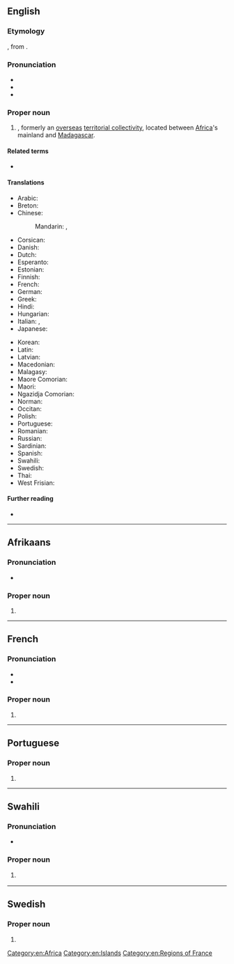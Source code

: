 ==English==

===Etymology===
{{bor|en|fr|Mayotte}}, from {{der|en|ar|مَيِّت|t=[[dead]]}}. {{root|en|ar|م و ت}}

===Pronunciation===
* {{IPA|en|/maɪˈɒt/}}
* {{audio|en|LL-Q1860 (eng)-Vealhurl-Mayotte.wav |Audio (UK)}}
* {{rhymes|en|ɒt|s=2}}

===Proper noun===
{{en-proper noun}}

# {{place|en|overseas department|c/France}}, formerly an [[overseas]] [[territorial collectivity]], located between [[Africa]]'s mainland and [[Madagascar]].

====Related terms====
* {{l|en|Mahoran}}

====Translations====
{{trans-top|Territorial Collectivity of Mayotte}}
* Arabic: {{t|ar|مَايُوت|tr=mayūt}}
* Breton: {{t|br|Mayotte}}
* Chinese:
*: Mandarin: {{t+|cmn|馬約特|sc=Hani}}, {{t+|cmn|马约特|tr=Mǎyuētè|sc=Hani}}
* Corsican: {{t|co|Mayotte|f}}
* Danish: {{t|da|Mayotte}}
* Dutch: {{t+|nl|Mayotte}}
* Esperanto: {{t|eo|Majoto}}
* Estonian: {{t|et|Mayotte}}
* Finnish: {{t+|fi|Mayotte}}
* French: {{t+|fr|Mayotte|f}}
* German: {{t+|de|Mayotte}}
* Greek: {{t+|el|Μαγιότ|f}}
* Hindi: {{t+|hi|मायोत|m}}
* Hungarian: {{t+|hu|Mayotte}}
* Italian: {{t|it|Mayotte|f}}, {{t|it|Maiotta|f}}
* Japanese: {{t|ja|マヨット|tr=Mayotto|sc=Jpan}}
{{trans-mid}}
* Korean: {{t|ko|^마요트}}
* Latin: {{t|la|Maiota|f}}
* Latvian: {{t|lv|Majota|f}}
* Macedonian: {{t|mk|Мајо́т|m}}
* Malagasy: {{t|mg|Mahori}}
* Maore Comorian: {{t|swb|Maore}}
* Maori: {{t|mi|Maiota}}
* Ngazidja Comorian: {{t|zdj|Maore}}
* Norman: {{t|nrf|Mayotte|f}}
* Occitan: {{t|oc|Maiòta|f}}
* Polish: {{t+|pl|Majotta}}
* Portuguese: {{t+|pt|Mayotte}}
* Romanian: {{t|ro|Mayotte}}
* Russian: {{t|ru|Майо́тта|f}}
* Sardinian: {{t|sc|Mayotte|f}}
* Spanish: {{t+|es|Mayotte}}
* Swahili: {{t|sw|Maore}}
* Swedish: {{t|sv|Mayotte|n}}
* Thai: {{t|th|มายอต}}
* West Frisian: {{t+|fy|Majot|n}}
{{trans-bottom}}

====Further reading====
* {{pedia}}

[[Category:en:Africa]]
[[Category:en:Islands]]
[[Category:en:Regions of France]]

----

==Afrikaans==
{{wp|lang=af}}

===Pronunciation===
* {{audio|af|LL-Q14196 (afr)-Oesjaar-Mayotte.wav|Audio}}

===Proper noun===
{{head|af|proper noun}}

# {{l|en|Mayotte}}

----

==French==

===Pronunciation===
* {{fr-IPA|Maïotte}}
* {{audio|fr|LL-Q150 (fra)-Jules78120-Mayotte.wav|Audio}}

===Proper noun===
{{fr-proper noun}}

# {{place|fr|archipelago/overeas department/and/region|c/France|off the southeastern coast of|cont/Africa|t=Mayotte}}

----

==Portuguese==

===Proper noun===
{{pt-proper noun}}

# {{place|pt|archipelago/and/overseas department|c/France|off the southeastern coast of|continent/Africa|t1=Mayotte}}

----

==Swahili==
{{wikipedia|lang=sw}}

===Pronunciation===
* {{audio|sw|Sw-ke-Mayotte.flac|Audio (Kenya)}}

===Proper noun===
{{head|sw|proper noun}}

# {{l|en|Mayotte}} {{gl|country}}

----

==Swedish==

===Proper noun===
{{sv-proper noun|n}}

# {{l|en|Mayotte}}